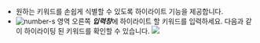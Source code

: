 * 원하는 키워드를 손쉽게 식별할 수 있도록 하이라이트 기능을 제공합니다. 
* ![number-s](/img/number-03.png) 영역 오른쪽 ***입력창***에 하이라이트 할 키워드를 입력하세요. 다음과 같이 하이라이팅 된 키워드를 확인할 수 있습니다.
![](https://img.whatap.io/media/images/logsearch_012_highlight.png)